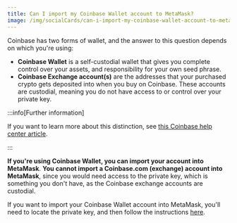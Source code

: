 ```yaml
---
title: Can I import my Coinbase Wallet account to MetaMask?
image: /img/socialCards/can-i-import-my-coinbase-wallet-account-to-metamask.jpg
---
```



<CustomLayout />

Coinbase has two forms of wallet, and the answer to this question depends on which you're using:

- **Coinbase Wallet** is a self-custodial wallet that gives you complete control over your assets, and responsibility for your own seed phrase.
- **Coinbase Exchange account(s)** are the addresses that your purchased crypto gets deposited into when you buy on Coinbase. These accounts are custodial, meaning you do not have access to or control over your private key.

:::info[Further information]

If you want to learn more about this distinction, see [this Coinbase help center article](https://help.coinbase.com/en/wallet/getting-started/what-s-the-difference-between-coinbase-com-and-wallet).

:::

**If you're using Coinbase Wallet, you can import your account into MetaMask**. **You cannot import a Coinbase.com (exchange) account into MetaMask**, since you would need access to the private key, which is something you don't have, as the Coinbase exchange accounts are custodial.

If you want to import your Coinbase Wallet account into MetaMask, you'll need to locate the private key, and then follow the instructions [here](/managing-my-wallet/accounts-and-addresses/how-to-import-an-account).
